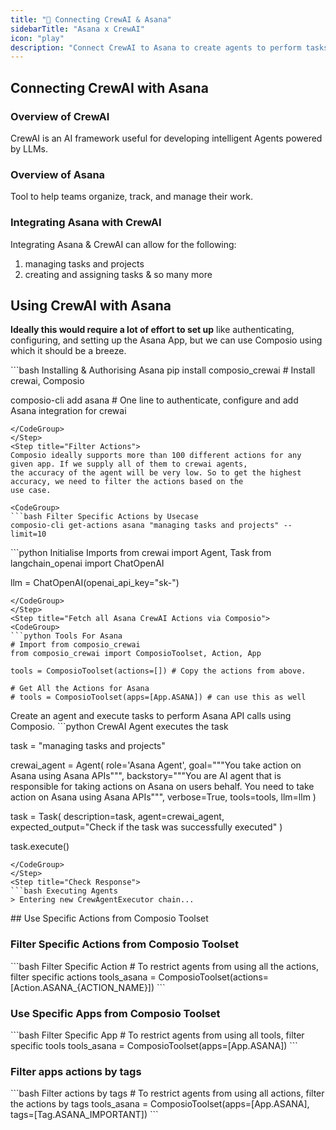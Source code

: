 ```yaml
---
title: "🚀 Connecting CrewAI & Asana"
sidebarTitle: "Asana x CrewAI"
icon: "play"
description: "Connect CrewAI to Asana to create agents to perform tasks using natural language"
---
```


## Connecting CrewAI with Asana

### Overview of CrewAI

CrewAI is an AI framework useful for developing intelligent Agents powered by LLMs.

### Overview of Asana

Tool to help teams organize, track, and manage their work.

### Integrating Asana with CrewAI

Integrating Asana & CrewAI can allow for the following:

1. managing tasks and projects
2. creating and assigning tasks
& so many more

## Using CrewAI with Asana

<Steps>
<Step title="Setting Up the Environment">

**Ideally this would require a lot of effort to set up** like authenticating, configuring, and setting up the Asana App, but we can use Composio using which it should be a breeze.

<CodeGroup>
```bash Installing & Authorising Asana
pip install composio_crewai # Install crewai, Composio 

composio-cli add asana # One line to authenticate, configure and add Asana integration for crewai
```
</CodeGroup>
</Step>
<Step title="Filter Actions">
Composio ideally supports more than 100 different actions for any given app. If we supply all of them to crewai agents, 
the accuracy of the agent will be very low. So to get the highest accuracy, we need to filter the actions based on the 
use case.

<CodeGroup>
```bash Filter Specific Actions by Usecase
composio-cli get-actions asana "managing tasks and projects" --limit=10
```
</CodeGroup>

</Step>
<Step title="Import Base Packages">

<CodeGroup>
```python Initialise Imports
from crewai import Agent, Task
from langchain_openai import ChatOpenAI

llm = ChatOpenAI(openai_api_key="sk-<OPENAI KEY>")
```
</CodeGroup>
</Step>
<Step title="Fetch all Asana CrewAI Actions via Composio">
<CodeGroup>
```python Tools For Asana
# Import from composio_crewai
from composio_crewai import ComposioToolset, Action, App

tools = ComposioToolset(actions=[]) # Copy the actions from above. 

# Get All the Actions for Asana
# tools = ComposioToolset(apps=[App.ASANA]) # can use this as well
```
</CodeGroup>
</Step>
<Step title="Execute the Agent">
Create an agent and execute tasks to perform Asana API calls using Composio. 
<CodeGroup>
```python CrewAI Agent executes the task

task = "managing tasks and projects"

crewai_agent = Agent(
    role='Asana Agent',
    goal="""You take action on Asana using Asana APIs""",
    backstory="""You are AI agent that is responsible for taking actions on Asana on users behalf. You need to take action on Asana using Asana APIs""",
    verbose=True,
    tools=tools,
    llm=llm
)

task = Task(
    description=task,
    agent=crewai_agent,
    expected_output="Check if the task was successfully executed"
)

task.execute()
```
</CodeGroup>
</Step>
<Step title="Check Response">
```bash Executing Agents
> Entering new CrewAgentExecutor chain...
```
</Step>
</Steps>
## Use Specific Actions from Composio Toolset

### Filter Specific Actions from Composio Toolset

<CodeGroup>
```bash Filter Specific Action
# To restrict agents from using all the actions, filter specific actions
tools_asana = ComposioToolset(actions=[Action.ASANA_{ACTION_NAME}])
```
</CodeGroup>

### Use Specific Apps from Composio Toolset
<CodeGroup>
```bash Filter Specific App
# To restrict agents from using all tools, filter specific tools
tools_asana = ComposioToolset(apps=[App.ASANA])
```
</CodeGroup>

### Filter apps actions by tags 
<CodeGroup>
```bash Filter actions by tags
# To restrict agents from using all actions, filter the actions by tags
tools_asana = ComposioToolset(apps=[App.ASANA], tags=[Tag.ASANA_IMPORTANT])
```
</CodeGroup>